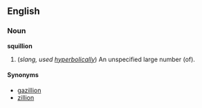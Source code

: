 ==English==
===Noun===
'''squillion'''

#(''slang, used [[hyperbolically]]'') An unspecified large number (of).

====Synonyms====
*[[gazillion]]
*[[zillion]]
